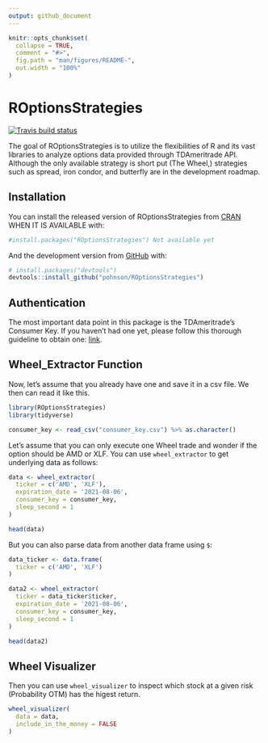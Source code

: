 ```yaml
---
output: github_document
---
```


<!-- README.md is generated from README.Rmd. Please edit that file -->

```r
knitr::opts_chunk$set(
  collapse = TRUE,
  comment = "#>",
  fig.path = "man/figures/README-",
  out.width = "100%"
)
```

# ROptionsStrategies

<!-- badges: start -->
[![Travis build status](https://travis-ci.com/pohnson/ROptionsStrategies.svg?branch=main)](https://travis-ci.com/pohnson/ROptionsStrategies)
<!-- badges: end -->

The goal of ROptionsStrategies is to utilize the flexibilities of R and its vast libraries to analyze options data provided through TDAmeritrade API. Although the only available strategy is short put (The Wheel,) strategies such as spread, iron condor, and butterfly are in the development roadmap.

## Installation

You can install the released version of ROptionsStrategies from [CRAN](https://CRAN.R-project.org) WHEN IT IS AVAILABLE with:

``` r
#install.packages("ROptionsStrategies") Not available yet
```

And the development version from [GitHub](https://github.com/) with:

``` r
# install.packages("devtools")
devtools::install_github("pohnson/ROptionsStrategies")
```
## Authentication

The most important data point in this package is the TDAmeritrade's Consumer Key. If you haven't had one yet, please follow this thorough guideline to obtain one: <a href="https://www.reddit.com/r/algotrading/comments/c81vzq/td_ameritrade_api_access_2019_guide/">link</a>.

## Wheel_Extractor Function

Now, let's assume that you already have one and save it in a csv file. We then can read it like this.

```r
library(ROptionsStrategies)
library(tidyverse)

consumer_key <- read_csv("consumer_key.csv") %>% as.character()
```

Let's assume that you can only execute one Wheel trade and wonder if the option should be AMD or XLF. You can use `wheel_extractor` to get underlying data as follows:

```r
data <- wheel_extractor(
  ticker = c('AMD', 'XLF'),
  expiration_date = '2021-08-06',
  consumer_key = consumer_key,
  sleep_second = 1
)

head(data)
```

But you can also parse data from another data frame using `$`:

```r
data_ticker <- data.frame(
  ticker = c('AMD', 'XLF')
)

data2 <- wheel_extractor(
  ticker = data_ticker$ticker,
  expiration_date = '2021-08-06',
  consumer_key = consumer_key,
  sleep_second = 1
)

head(data2)
```

## Wheel Visualizer
Then you can use `wheel_visualizer` to inspect which stock at a given risk (Probability OTM) has the higest return.

```r
wheel_visualizer(
  data = data,
  include_in_the_money = FALSE
)


```
